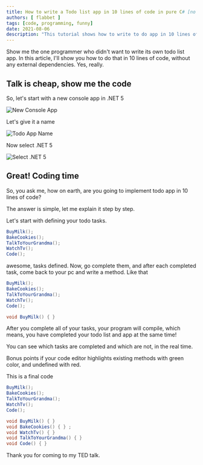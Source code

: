 ```yaml
---
title: How to write a Todo list app in 10 lines of code in pure C# [no dependencies]
authors: [ flabbet ]
tags: [code, programming, funny]
date: 2021-08-06
description: "This tutorial shows how to write to do app in 10 lines of code in pure C#."
---
```


Show me the one programmer who didn't want to write its own todo list app. In this article, I'll show you how
to do that in 10 lines of code, without any external dependencies. Yes, really.

## Talk is cheap, show me the code

So, let's start with a new console app in .NET 5

![New Console App](./assets/todo-csharp/newproj.png)

Let's give it a name

![Todo App Name](./assets/todo-csharp/todoname.png)

Now select .NET 5

![Select .NET 5](./assets/todo-csharp/dotnet5.png)

## Great! Coding time

So, you ask me, how on earth, are you going to implement todo app in 10 lines of code?

The answer is simple, let me explain it step by step.

Let's start with defining your todo tasks.

```csharp
BuyMilk();
BakeCookies();
TalkToYourGrandma();
WatchTv();
Code();
```

awesome, tasks defined. Now, go complete them, and after each completed task, come back to your pc and
write a method. Like that

```csharp
BuyMilk();
BakeCookies();
TalkToYourGrandma();
WatchTv();
Code();

void BuyMilk() { }
```

After you complete all of your tasks, your program will compile, which means, 
you have completed your todo list and app at the same time!

You can see which tasks are completed and which are not, in the real time.

Bonus points if your code editor highlights existing methods with green color, and undefined with red. 

This is a final code 
```csharp
BuyMilk();
BakeCookies();
TalkToYourGrandma();
WatchTv();
Code();

void BuyMilk() { }
void BakeCookies() { } ;
void WatchTv() { }
void TalkToYourGrandma() { }
void Code() { }
```

Thank you for coming to my TED talk.